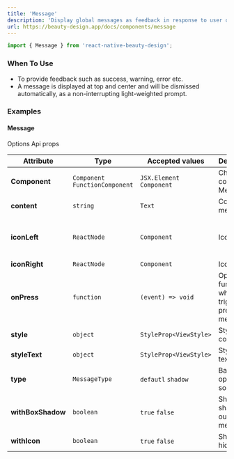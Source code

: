 ```yaml
---
title: 'Message'
description: 'Display global messages as feedback in response to user operations.'
url: https://beauty-design.app/docs/components/message
---
```


```jsx
import { Message } from 'react-native-beauty-design';
```

### When To Use
* To provide feedback such as success, warning, error etc.
* A message is displayed at top and center and will be dismissed automatically, as a non-interrupting light-weighted prompt.

<Spacer y={2} />

### Examples

<Playground
  id="message"
  title="Message"
  description="Default Message element."
  code={message.defaultCode}
/>

<Spacer y={2} />

<Playground
  id="with-icon"
  title="With Icon"
  description="With icon message element."
  code={message.withIcon}
/>

<Spacer y={2} />

<Playground
  id="with-shadow-box"
  title="With Shadow Box"
  description="With shadow box message element."
  code={message.withBoxShadow}
/>

<Spacer y={2} />

<Playground
  id="with-shadow-opacity"
  title="With Shadow Opacity"
  description="With shadow opacity message element."
  code={message.shadowAndOpacity}
/>

<Spacer y={2} />

#### Message
Options Api props

| Attribute         | Type                            | Accepted values           | Description                                  | Default                                                   |
|-------------------|---------------------------------|---------------------------|----------------------------------------------|-----------------------------------------------------------|
| **Component**     | `Component` `FunctionComponent` | `JSX.Element` `Component` | Change component Message                     | `View` if `onPress` then `Ripple`                         |
| **content**       | `string`                        | `Text`                    | Content message                              | -                                                         |
| **iconLeft**      | `ReactNode`                     | `Component`               | Icon left                                    | if `showIcon` is `true` then `closecircle` of `antdesign` |
| **iconRight**     | `ReactNode`                     | `Component`               | Icon right                                   | -                                                         |
| **onPress**       | `function`                      | `(event) => void`         | Optional function when trigger press message | -                                                         |
| **style**         | `object`                        | `StyleProp<ViewStyle>`    | Style for component                          | -                                                         |
| **styleText**     | `object`                        | `StyleProp<ViewStyle>`    | Style for text content                       | -                                                         |
| **type**          | `MessageType`                   | `defautl` `shadow`        | Background opacity or solid color            | `default`                                                 |
| **withBoxShadow** | `boolean`                       | `true` `false`            | Show shadown outsite message                 | `false`                                                   |
| **withIcon**      | `boolean`                       | `true` `false`            | Show or hidden icon                          | `false`                                                   |
